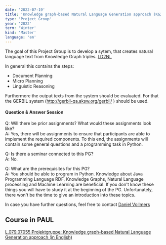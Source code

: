 ```yaml
---
date: '2022-07-19'
title: 'Knowledge graph-based Natural Language Generation approach (KG2NL)'
type: 'Project Group'
year: '2022'
term: 'Winter'
kind: 'Master'
language: 'en'
---
```


The goal of this Project Group is to develop a sytem, that creates natural language text from Knowledge Graph triples.
[LD2NL](https://github.com/dice-group/LD2NL)

In general this contains the steps:
* Document Planning
* Micro Planning
* Linguistic Reasoning

Furthermore the output texts from the system should be evaluated. For that the GERBIL system (http://gerbil-qa.aksw.org/gerbil/ ) should be used.

#### Question & Answer Session

Q: Will there be prior assignments? What would these assignments look like?<br/>
A: Yes, there will be assignments to ensure that participants are able to implement the required components. To this end, the assignments will contain some general questions and a programming task in Python.

Q: Is there a seminar connected to this PG?<br/>
A: No.

Q: What are the prerequisites for this PG?<br/>
A: You should be able to program in Python. Knowledge about Java Programming Language RDF, Knowledge Graphs, Natural Language processing and Machine Learning are beneficial. If you don't know these things you will have to study it at the beginning of the PG. Unfortunately, there won't be the time to give an introduction into these topics.

In case you have further questions, feel free to contact [Daniel Vollmers](https://dice-research.org/DanielVollmers)

## Course in PAUL

[L.079.07055 Projektgruppe: Knowledge graph-based Natural Language Generation approach (in English)](https://paul.uni-paderborn.de/scripts/mgrqispi.dll?APPNAME=CampusNet&PRGNAME=COURSEDETAILS&ARGUMENTS=-N000000000000002,-N000342,-N0,-N383425103389732,-N383425103380733)

